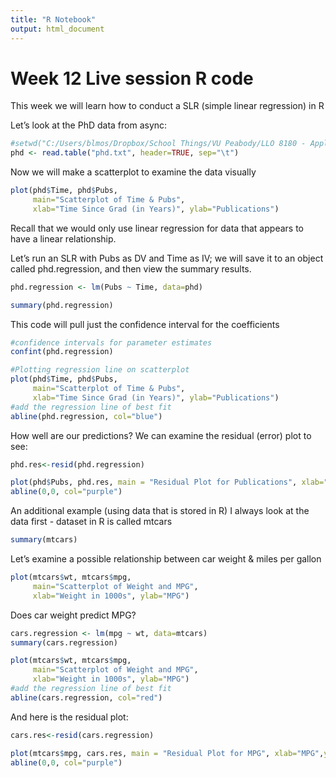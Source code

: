 ```yaml
---
title: "R Notebook"
output: html_document
---
```


# Week 12 Live session R code
This week we will learn how to conduct a SLR (simple linear regression) in R

Let's look at the PhD data from async:
```r
#setwd("C:/Users/blmos/Dropbox/School Things/VU Peabody/LLO 8180 - Applied Statistics/R Code")
phd <- read.table("phd.txt", header=TRUE, sep="\t")
```

Now we will make a scatterplot to examine the data visually
```r
plot(phd$Time, phd$Pubs, 
     main="Scatterplot of Time & Pubs", 
     xlab="Time Since Grad (in Years)", ylab="Publications")
```
Recall that we would only use linear regression for data that appears to have a linear relationship.


Let's run an SLR with Pubs as DV and Time as IV; we will save it to an object called phd.regression, and then view the summary results.
```r
phd.regression <- lm(Pubs ~ Time, data=phd)

summary(phd.regression)
```

This code will pull just the confidence interval for the coefficients
```r
#confidence intervals for parameter estimates
confint(phd.regression)
```

```r
#Plotting regression line on scatterplot
plot(phd$Time, phd$Pubs, 
     main="Scatterplot of Time & Pubs", 
     xlab="Time Since Grad (in Years)", ylab="Publications")
#add the regression line of best fit
abline(phd.regression, col="blue")
```
How well are our predictions? We can examine the residual (error) plot to see:
```r
phd.res<-resid(phd.regression)

plot(phd$Pubs, phd.res, main = "Residual Plot for Publications", xlab="Publications",ylab = "Error (Residual)")
abline(0,0, col="purple")
```

An additional example (using data that is stored in R)
I always look at the data first - dataset in R is called mtcars 

```r
summary(mtcars)
```

Let's examine a possible relationship between car weight & miles per gallon

```r
plot(mtcars$wt, mtcars$mpg, 
     main="Scatterplot of Weight and MPG", 
     xlab="Weight in 1000s", ylab="MPG")
```

Does car weight predict MPG? 

```r
cars.regression <- lm(mpg ~ wt, data=mtcars)
summary(cars.regression)

plot(mtcars$wt, mtcars$mpg, 
     main="Scatterplot of Weight and MPG", 
     xlab="Weight in 1000s", ylab="MPG")
#add the regression line of best fit
abline(cars.regression, col="red")
```
And here is the residual plot:
```r
cars.res<-resid(cars.regression)

plot(mtcars$mpg, cars.res, main = "Residual Plot for MPG", xlab="MPG",ylab = "Error (Residual)")
abline(0,0, col="purple")
```
